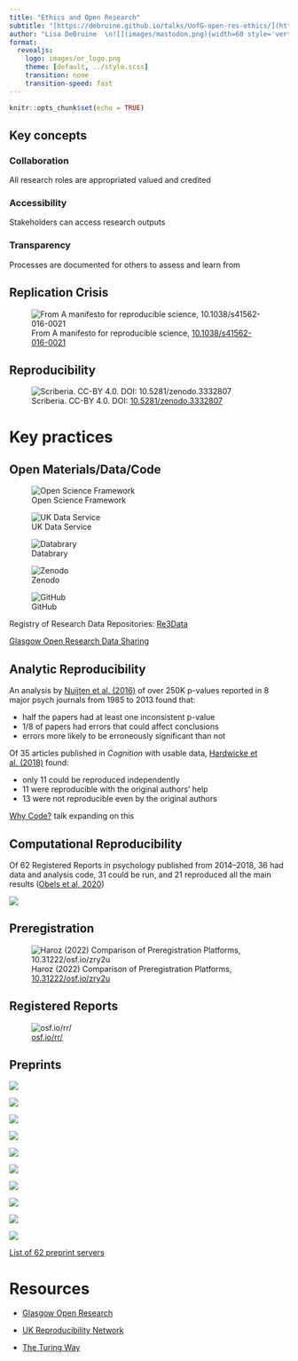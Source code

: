 ```yaml
---
title: "Ethics and Open Research"
subtitle: "[https://debruine.github.io/talks/UofG-open-res-ethics/](https://debruine.github.io/talks/UofG-open-res-ethics/)"
author: "Lisa DeBruine  \n![](images/mastodon.png){width=60 style='vertical-align:middle;'} [tech.lgbt/@debruine](https://tech.lgbt/@debruine)"
format: 
  revealjs:
    logo: images/or_logo.png
    theme: [default, ../style.scss]
    transition: none
    transition-speed: fast
---
```


```r
knitr::opts_chunk$set(echo = TRUE)
```


## Key concepts

### Collaboration

All research roles are appropriated valued and credited

### Accessibility

Stakeholders can access research outputs

### Transparency

Processes are documented for others to assess and learn from


## Replication Crisis

![From A manifesto for reproducible science, [10.1038/s41562-016-0021](https://doi.org/10.1038/s41562-016-0021)](images/lego-replication.png){fig-alt="An idealized version of the hypothetico-deductive model of the scientific method. Various potential threats to this model exist (indicated in red), including lack of replication, hypothesizing after the results are known (HARKing), poor study design, low statistical power, analytical flexibility, P-hacking, publication bias and lack of data sharing."}

## Reproducibility

![Scriberia. CC-BY 4.0. DOI: [10.5281/zenodo.3332807](https://doi.org/10.5281/zenodo.3332807)](images/reproducibility.jpg){fig-alt="Image of a map map showing the 'path' from data to tools to results to code"}

# Key practices

## Open Materials/Data/Code

::: {layout-ncol=5}

![Open Science Framework](images/archives/OSF.png){fig-alt="OSF logo - blue dots"}

![UK Data Service](images/archives/UKDS.jpg){fig-alt="UKDS logo - a rainbow box"}

![Databrary](images/archives/Databrary.jpg){fig-alt="Databrary logo - a leaf"}

![Zenodo](images/archives/zenodo.png){fig-alt="Zenodo"}

![GitHub](images/archives/github.png){fig-alt="GitHub logo - an octocat"}

:::

Registry of Research Data Repositories: [Re3Data](https://www.re3data.org/)

[Glasgow Open Research Data Sharing](https://www.gla.ac.uk/myglasgow/openresearch/researchdatamanagement/repositoriesforfinaliseddata/)

## Analytic Reproducibility {.smaller}
    
An analysis by [Nuijten et al. (2016)](https://doi.org/10.3758/s13428-015-0664-2) of over 250K p-values reported in 8 major psych journals from 1985 to 2013 found that:

* half the papers had at least one inconsistent p-value 
* 1/8 of papers had errors that could affect conclusions
* errors more likely to be erroneously significant than not

Of 35 articles published in *Cognition* with usable data, [Hardwicke et al. (2018)](https://doi.org/10.1098/rsos.180448) found:

* only 11 could be reproduced independently 
* 11 were reproducible with the original authors' help
* 13 were not reproducible even by the original authors
    
[Why Code?](https://debruine.github.io/why-code/) talk expanding on this

## Computational Reproducibility

Of 62 Registered Reports in psychology published from 2014--2018, 36 had data and analysis code, 31 could be run, and 21 reproduced all the main results ([Obels et al, 2020](https://doi.org/10.1177/2515245920918872))

![](images/obels.png){alt-text="Flowchart of sample: starting from sampling frame of 188 paper, to 79 in psychology domian, to 62 in final data set, to 36 with data and code available, to 31 with runnable scripts, to 21 with reproducible results"}


## Preregistration

![Haroz (2022) Comparison of Preregistration Platforms, [10.31222/osf.io/zry2u](https://doi.org/10.31222/osf.io/zry2u)](images/prereg.png){fig-alt="The features of general-purpose preregistration services. See link for text version."}


## Registered Reports

![[osf.io/rr/](https://osf.io/rr/)](images/lego-registered-reports.png){fig-alt="LEGO minifigs measuring each other, next to a flow chart of the RR process: Develop idea, design study, stage 1 review,  collect and analyse data, write report, stage 2 review, publish report."}

## Preprints

::: {layout-ncol=5}

![](images/preprints/arxiv.png){fig-alt="arXiv logo (word with the X like a chain link)"}

![](images/preprints/africarxiv.png){fig-alt="AfricArXiv logo with Africa made of colourful stripes"}

![](images/preprints/biorxiv.png){fig-alt="bioRxiv logo (word with red R)"}

![](images/preprints/edarxiv.png){fig-alt="edArXiv logo (word with a quill and fountain for the i)"}

![](images/preprints/metaarxiv.png){fig-alt="MetaArXiv logo (white Meta on a multicoloured background)"}

![](images/preprints/medrxiv.png){fig-alt="medRxiv logo (word with blue R)"}

![](images/preprints/psyarxiv.png){fig-alt="psyArXiv logo (Psi, A, and Chi in red boxes)"}

![](images/preprints/eartharxiv.png){fig-alt="earthRxiv logo (padlock where half the round part is a globe)"}

![](images/preprints/socarxiv.png){fig-alt="SocArXiv logo (white word on a black background)"}

![](images/preprints/zenodo.png){fig-alt="zenodo logo (word on a blue background)"}

:::

[List of 62 preprint servers](https://asapbio.org/preprint-servers)

# Resources

* [Glasgow Open Research](https://www.gla.ac.uk/myglasgow/openresearch/)

* [UK Reproducibility Network](https://www.ukrn.org/)

* [The Turing Way](https://the-turing-way.netlify.app/)


